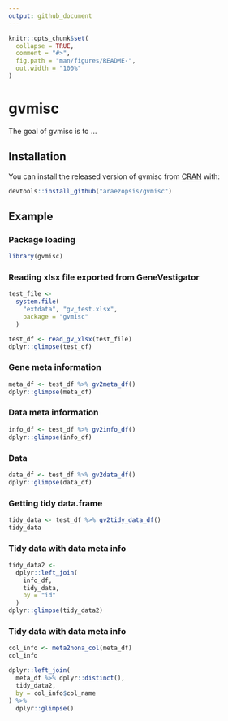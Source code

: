 ```yaml
---
output: github_document
---
```


<!-- README.md is generated from README.Rmd. Please edit that file -->

```r
knitr::opts_chunk$set(
  collapse = TRUE,
  comment = "#>",
  fig.path = "man/figures/README-",
  out.width = "100%"
)
```
# gvmisc

The goal of gvmisc is to ...

## Installation

You can install the released version of gvmisc from [CRAN](https://CRAN.R-project.org) with:

```r
devtools::install_github("araezopsis/gvmisc")
```

## Example

### Package loading
```r
library(gvmisc)
```

### Reading xlsx file exported from GeneVestigator
```r
test_file <- 
  system.file(
    "extdata", "gv_test.xlsx", 
    package = "gvmisc"
  )

test_df <- read_gv_xlsx(test_file)
dplyr::glimpse(test_df)
```

### Gene meta information
```r
meta_df <- test_df %>% gv2meta_df()
dplyr::glimpse(meta_df)
```

### Data meta information
```r
info_df <- test_df %>% gv2info_df()
dplyr::glimpse(info_df)
```

### Data
```r
data_df <- test_df %>% gv2data_df()
dplyr::glimpse(data_df)
```

### Getting tidy data.frame
```r
tidy_data <- test_df %>% gv2tidy_data_df()
tidy_data
```

### Tidy data with data meta info
```r
tidy_data2 <-
  dplyr::left_join(
    info_df,
    tidy_data,
    by = "id"
  )
dplyr::glimpse(tidy_data2)
```

### Tidy data with data meta info
```r
col_info <- meta2nona_col(meta_df)
col_info

dplyr::left_join(
  meta_df %>% dplyr::distinct(),
  tidy_data2,
  by = col_info$col_name
) %>% 
  dplyr::glimpse()
```

